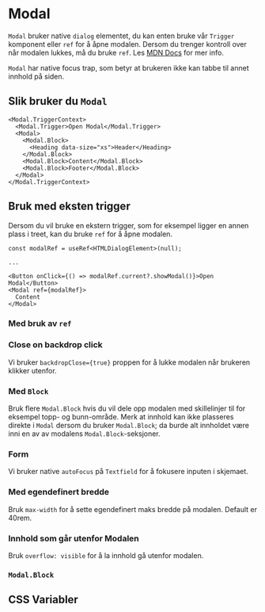 

<Meta of={ModalStories} />

# Modal

`Modal` bruker native `dialog` elementet, du kan enten bruke vår `Trigger` komponent eller `ref` for å åpne modalen.
Dersom du trenger kontroll over når modalen lukkes, må du bruke `ref`.
Les [MDN Docs](https://developer.mozilla.org/en-US/docs/Web/HTML/Element/dialog) for mer info.

`Modal` har native focus trap, som betyr at brukeren ikke kan tabbe til annet innhold på siden.

<Primary />
<Controls />

## Slik bruker du `Modal`

```tsx
<Modal.TriggerContext>
  <Modal.Trigger>Open Modal</Modal.Trigger>
  <Modal>
    <Modal.Block>
      <Heading data-size="xs">Header</Heading>
    </Modal.Block>
    <Modal.Block>Content</Modal.Block>
    <Modal.Block>Footer</Modal.Block>
  </Modal>
</Modal.TriggerContext>
```

## Bruk med eksten trigger

Dersom du vil bruke en ekstern trigger, som for eksempel ligger en annen plass i treet, kan du bruke `ref` for å åpne modalen.

```tsx
const modalRef = useRef<HTMLDialogElement>(null);

...

<Button onClick={() => modalRef.current?.showModal()}>Open Modal</Button>
<Modal ref={modalRef}>
  Content
</Modal>
```

### Med bruk av `ref`

<Canvas of={ModalStories.WithoutModalTriggerContext} />

### Close on backdrop click

Vi bruker `backdropClose={true}` proppen for å lukke modalen når brukeren klikker utenfor.

<Canvas of={ModalStories.BackdropClose} />

### Med `Block`

Bruk flere `Modal.Block` hvis du vil dele opp modalen med skillelinjer til for eksempel topp- og bunn-område.
Merk at innhold kan ikke plasseres direkte i `Modal` dersom du bruker `Modal.Block`; da burde alt innholdet være inni en av av modalens `Modal.Block`-seksjoner.

<Canvas of={ModalStories.WithHeaderAndFooter} />

### Form

Vi bruker native `autoFocus` på `Textfield` for å fokusere inputen i skjemaet.

<Canvas of={ModalStories.ModalWithForm} />

### Med egendefinert bredde

Bruk `max-width` for å sette egendefinert maks bredde på modalen. Default er 40rem.

<Canvas of={ModalStories.ModalWithMaxWidth} />

### Innhold som går utenfor Modalen

Bruk `overflow: visible` for å la innhold gå utenfor modalen.

<Canvas of={ModalStories.ModalWithCombobox} />

### `Modal.Block`

<ArgTypes of={Modal.Block} />

## CSS Variabler

<CssVariables css={css} />
